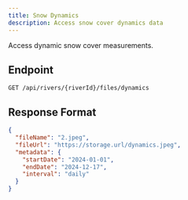```yaml
---
title: Snow Dynamics
description: Access snow cover dynamics data
---
```


Access dynamic snow cover measurements.

## Endpoint
```http
GET /api/rivers/{riverId}/files/dynamics
```

## Response Format
```json
{
  "fileName": "2.jpeg",
  "fileUrl": "https://storage.url/dynamics.jpeg",
  "metadata": {
    "startDate": "2024-01-01",
    "endDate": "2024-12-17",
    "interval": "daily"
  }
}
```
